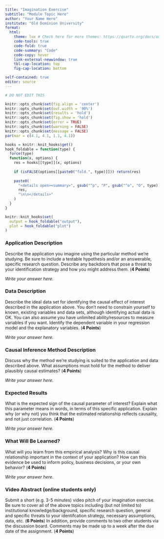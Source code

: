 ```yaml
---
title: "Imagination Exercise"
subtitle: "Module Topic Here"
author: "Your Name Here"
institute: "Old Dominion University"
format: 
  html:
    theme: lux # Check here for more themes: https://quarto.org/docs/output-formats/html-themes.html
    code-tools: true
    code-fold: true
    code-summary: "Code"
    code-copy: hover
    link-external-newwindow: true
    tbl-cap-location: top
    fig-cap-location: bottom

self-contained: true
editor: source
---
```


```r
# DO NOT EDIT THIS

knitr::opts_chunk$set(fig.align = 'center')
knitr::opts_chunk$set(out.width = '90%')
knitr::opts_chunk$set(results = 'hold')
knitr::opts_chunk$set(fig.show = 'hold')
knitr::opts_chunk$set(error = TRUE)
knitr::opts_chunk$set(warning = FALSE)
knitr::opts_chunk$set(message = FALSE)
par(mar = c(4.1, 4.1, 1.1, 4.1))

hooks = knitr::knit_hooks$get()
hook_foldable = function(type) {
  force(type)
  function(x, options) {
    res = hooks[[type]](x, options)
    
    if (isFALSE(options[[paste0("fold.", type)]])) return(res)
    
    paste0(
      "<details open><summary>", gsub("^p", "P", gsub("^o", "O", type)), "</summary>\n\n",
      res,
      "\n\n</details>"
    )
  }
}

knitr::knit_hooks$set(
  output = hook_foldable("output"),
  plot = hook_foldable("plot")
)
```

### Application Description

Describe the application you imagine using the particular method we're studying.  Be sure to include a testable hypothesis and/or an answerable, specific research question. Describe any backdoors that pose a threat to your identification strategy and how you might address them. (**4 Points**)

*Write your answer here.*

### Data Description

Describe the ideal data set for identifying the causal effect of interest described in the application above.  You don’t need to constrain yourself to known, existing variables and data sets, although identifying actual data is OK.  You can also assume you have unlimited ability/resources to measure variables if you want.  Identify the dependent variable in your regression model and the explanatory variables. (**4 Points**)

*Write your answer here.*

### Causal Inference Method Description

Discuss why the method we're studying is suited to the application and data described above.  What assumptions must hold for the method to deliver plausibly causal estimates? (**4 Points**)

*Write your answer here.*

### Expected Results

What is the expected sign of the causal parameter of interest?  Explain what this parameter means in words, in terms of this specific application.  Explain why (or why not) you think that the estimated relationship reflects causality, and not just correlation. (**4 Points**)

*Write your answer here.*

### What Will Be Learned?

What will you learn from this empirical analysis?  Why is this causal relationship important in the context of your application?  How can this evidence be used to inform policy, business decisions, or your own behavior? (**4 Points**)

*Write your answer here.*

### Video Abstract (online students only)

Submit a short (e.g. 3-5 minutes) video pitch of your imagination exercise.  Be sure to cover all of the above topics including (but not limited to) institutional knowledge/background, specific research question, general and specific threats to your identifcation strategy, necessary assumptions, data, etc. (**6 Points**) In addition, provide comments to two other students via the discussion board. Comments may be made up to a week after the due date of the assignment. (**4 Points**)